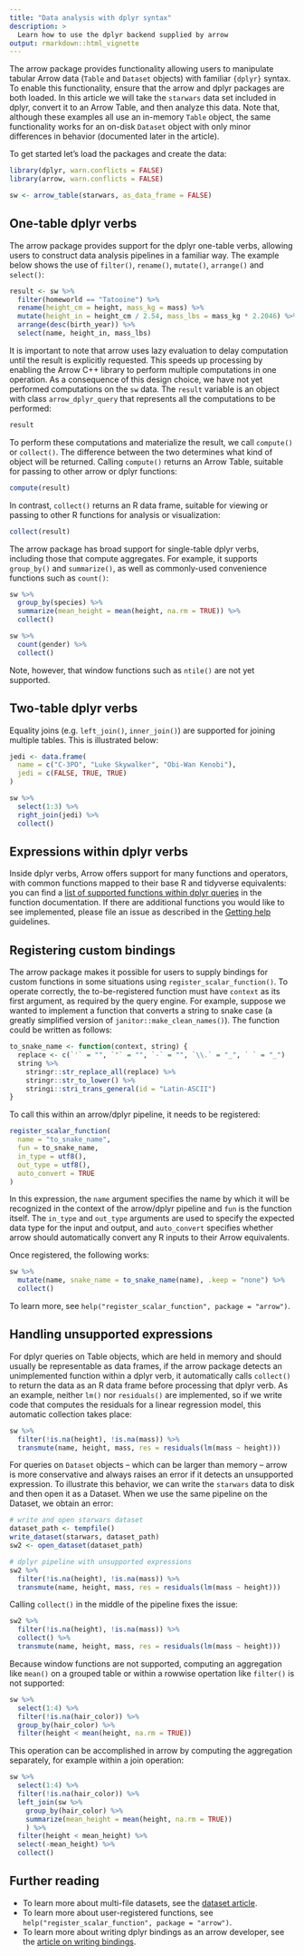 ```yaml
---
title: "Data analysis with dplyr syntax"
description: >
  Learn how to use the dplyr backend supplied by arrow 
output: rmarkdown::html_vignette
---
```


The arrow package provides functionality allowing users to manipulate tabular Arrow data (`Table` and `Dataset` objects) with familiar `{dplyr}` syntax. To enable this functionality, ensure that the arrow and dplyr packages are both loaded. In this article we will take the `starwars` data set included in dplyr, convert it to an Arrow Table, and then analyze this data. Note that, although these examples all use an in-memory `Table` object, the same functionality works for an on-disk `Dataset` object with only minor differences in behavior (documented later in the article).

To get started let's load the packages and create the data:

```r
library(dplyr, warn.conflicts = FALSE)
library(arrow, warn.conflicts = FALSE)

sw <- arrow_table(starwars, as_data_frame = FALSE)
```

## One-table dplyr verbs

The arrow package provides support for the dplyr one-table verbs, allowing users to construct data analysis pipelines in a familiar way. The example below shows the use of `filter()`, `rename()`, `mutate()`, `arrange()` and `select()`:

```r
result <- sw %>%
  filter(homeworld == "Tatooine") %>%
  rename(height_cm = height, mass_kg = mass) %>%
  mutate(height_in = height_cm / 2.54, mass_lbs = mass_kg * 2.2046) %>%
  arrange(desc(birth_year)) %>%
  select(name, height_in, mass_lbs)
```

It is important to note that arrow uses lazy evaluation to delay computation until the result is explicitly requested. This speeds up processing by enabling the Arrow C++ library to perform multiple computations in one operation. As a consequence of this design choice, we have not yet performed computations on the `sw` data. The `result` variable is an object with class `arrow_dplyr_query` that represents all the computations to be performed:

```r
result
```

To perform these computations and materialize the result, we call
`compute()` or `collect()`. The difference between the two determines what kind of object will be returned. Calling `compute()` returns an Arrow Table, suitable for passing to other arrow or dplyr functions:

```r
compute(result)
```

In contrast, `collect()` returns an R data frame, suitable for viewing or passing to other R functions for analysis or visualization:

```r
collect(result)
```

The arrow package has broad support for single-table dplyr verbs, including those that compute aggregates. For example, it supports `group_by()` and `summarize()`, as well as commonly-used convenience functions such as `count()`:

```r
sw %>%
  group_by(species) %>%
  summarize(mean_height = mean(height, na.rm = TRUE)) %>%
  collect()

sw %>%
  count(gender) %>%
  collect()
```

Note, however, that window functions such as `ntile()` are not yet supported. 

## Two-table dplyr verbs

Equality joins (e.g. `left_join()`, `inner_join()`) are supported for joining multiple tables. This is illustrated below:

```r
jedi <- data.frame(
  name = c("C-3PO", "Luke Skywalker", "Obi-Wan Kenobi"),
  jedi = c(FALSE, TRUE, TRUE)
)

sw %>%
  select(1:3) %>%
  right_join(jedi) %>%
  collect()
```

## Expressions within dplyr verbs

Inside dplyr verbs, Arrow offers support for many functions and operators, with common functions mapped to their base R and tidyverse equivalents: you can find a [list of supported functions within dplyr queries](../reference/acero.html) in the function documentation. If there are additional functions you would like to see implemented, please file an issue as described in the [Getting help](https://arrow.apache.org/docs/r/#getting-help) guidelines.

## Registering custom bindings

The arrow package makes it possible for users to supply bindings for custom functions in some situations using `register_scalar_function()`. To operate correctly, the to-be-registered function must have `context` as its first argument, as required by the query engine. For example, suppose we wanted to implement a function that converts a string to snake case (a greatly simplified version of `janitor::make_clean_names()`). The function could be written as follows:

```r
to_snake_name <- function(context, string) {
  replace <- c(`'` = "", `"` = "", `-` = "", `\\.` = "_", ` ` = "_")
  string %>%
    stringr::str_replace_all(replace) %>%
    stringr::str_to_lower() %>%
    stringi::stri_trans_general(id = "Latin-ASCII")
}
```

To call this within an arrow/dplyr pipeline, it needs to be registered:

```r
register_scalar_function(
  name = "to_snake_name",
  fun = to_snake_name,
  in_type = utf8(),
  out_type = utf8(),
  auto_convert = TRUE
)
```

In this expression, the `name` argument specifies the name by which it will be recognized in the context of the arrow/dplyr pipeline and `fun` is the function itself. The `in_type` and `out_type` arguments are used to specify the expected data type for the input and output, and `auto_convert` specifies whether arrow should automatically convert any R inputs to their Arrow equivalents. 

Once registered, the following works:

```r
sw %>%
  mutate(name, snake_name = to_snake_name(name), .keep = "none") %>%
  collect()
```

To learn more, see `help("register_scalar_function", package = "arrow")`. 

## Handling unsupported expressions

For dplyr queries on Table objects, which are held in memory and should
usually be representable as data frames, if the arrow package detects
an unimplemented function within a dplyr verb, it automatically calls
`collect()` to return the data as an R data frame before processing
that dplyr verb. As an example, neither `lm()` nor `residuals()` are 
implemented, so if we write code that computes the residuals for a
linear regression model, this automatic collection takes place:

```r
sw %>%
  filter(!is.na(height), !is.na(mass)) %>%
  transmute(name, height, mass, res = residuals(lm(mass ~ height)))
```

For queries on `Dataset` objects -- which can be larger
than memory -- arrow is more conservative and always raises an
error if it detects an unsupported expression. To illustrate this 
behavior, we can write the `starwars` data to disk and then open
it as a Dataset. When we use the same pipeline on the Dataset, 
we obtain an error:

```r
# write and open starwars dataset
dataset_path <- tempfile()
write_dataset(starwars, dataset_path)
sw2 <- open_dataset(dataset_path)

# dplyr pipeline with unsupported expressions
sw2 %>%
  filter(!is.na(height), !is.na(mass)) %>%
  transmute(name, height, mass, res = residuals(lm(mass ~ height)))
```

Calling `collect()` in the middle of the pipeline fixes the issue:

```r
sw2 %>%
  filter(!is.na(height), !is.na(mass)) %>%
  collect() %>%
  transmute(name, height, mass, res = residuals(lm(mass ~ height)))
```

Because window functions are not supported, computing an aggregation like `mean()` on a grouped table or within a rowwise opertation like `filter()`  is not supported:

```r
sw %>%
  select(1:4) %>%
  filter(!is.na(hair_color)) %>%
  group_by(hair_color) %>%
  filter(height < mean(height, na.rm = TRUE))
```

This operation can be accomplished in arrow by computing the aggregation separately, for example within a join operation: 

```r

sw %>%  
  select(1:4) %>%
  filter(!is.na(hair_color)) %>%
  left_join(sw %>% 
    group_by(hair_color) %>%
    summarize(mean_height = mean(height, na.rm = TRUE)) 
    ) %>%
  filter(height < mean_height) %>% 
  select(-mean_height) %>%
  collect()

```


## Further reading

- To learn more about multi-file datasets, see the [dataset article](./dataset.html).
- To learn more about user-registered functions, see `help("register_scalar_function", package = "arrow")`.
- To learn more about writing dplyr bindings as an arrow developer, see the [article on writing bindings](./developers/writing_bindings.html). 
